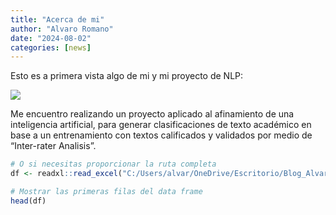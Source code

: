 ```yaml
---
title: "Acerca de mi"
author: "Alvaro Romano"
date: "2024-08-02"
categories: [news]
---
```


Esto es a primera vista algo de mi y mi proyecto de NLP:

![](thumbnail.jpg)

Me encuentro realizando un proyecto aplicado al afinamiento de una inteligencia artificial, para generar clasificaciones de texto académico en base a un entrenamiento con textos calificados y validados por medio de "Inter-rater Analisis".

```r
# O si necesitas proporcionar la ruta completa
df <- readxl::read_excel("C:/Users/alvar/OneDrive/Escritorio/Blog_AlvaroR/ECO_1.xlsx")

# Mostrar las primeras filas del data frame
head(df)
```
